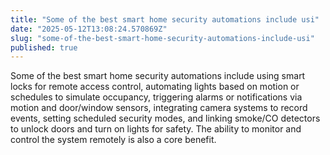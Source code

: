 ```yaml
---
title: "Some of the best smart home security automations include usi"
date: "2025-05-12T13:08:24.570869Z"
slug: "some-of-the-best-smart-home-security-automations-include-usi"
published: true
---
```


Some of the best smart home security automations include using smart locks for remote access control, automating lights based on motion or schedules to simulate occupancy, triggering alarms or notifications via motion and door/window sensors, integrating camera systems to record events, setting scheduled security modes, and linking smoke/CO detectors to unlock doors and turn on lights for safety. The ability to monitor and control the system remotely is also a core benefit.